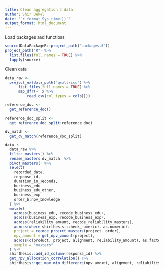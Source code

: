 ```yaml
---
title: Clean aggregation 3 data
author: Shir Dekel
date: '`r format(Sys.time())`'
output_format: html_document
---
```


Load packages and functions

```r
source(DataPackageR::project_path("packages.R"))
project_path("R") %>%
  list.files(full.names = TRUE) %>%
  lapply(source)
```

Clean data

```r
data_raw <-
  project_extdata_path("qualtrics") %>%
      list.files(full.names = TRUE) %>%
      map_dfr(~ .x %>%
          read_csv(col_types = cols()))

reference_doc <-
  get_reference_doc()

reference_doc_split <-
  get_reference_doc_split(reference_doc)

dv_match <-
  get_dv_match(reference_doc_split)

data <-
  data_raw %>%
  filter_masters() %>%
  rename_masters(dv_match) %>%
  pivot_masters() %>%
  select(
    recorded_date,
    response_id,
    duration_in_seconds,
    business_edu,
    business_edu_other,
    business_exp,
    order_b:npv_knowledge
  ) %>%
  mutate(
    across(business_edu, recode_business_edu),
    across(business_exp, recode_business_exp),
    across(reliability_amount, recode_reliability_masters),
    across(where(shirthesis::check_numeric), as.numeric),
    project = recode_project_masters(project, order),
    npv_amount = get_npv_amount(project),
    across(c(product, project, alignment, reliability_amount), as.factor),
    sample = "masters"
  ) %>%
  shirthesis::add_id_column(response_id) %>%
  get_npv_allocation_correlation() %>%
  shirthesis::get_max_min_difference(npv_amount, alignment, reliability_amount, phase)
```

